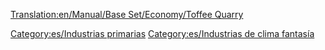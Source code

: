 [[Translation:en/Manual/Base Set/Economy/Toffee Quarry]]

{{es/Industrias| nombre=Cantera de caramelos
| imagen=ToffeeQuarry.png
| climas=[[es/Fantasía|Fantasía]]
| acepta=Nada
| produce=[[es/Manual/Base Set/Economy/Caramelos|Caramelos]]
| notas=No existe en otros [[es/clima|climas]]
}}

[[Category:es/Industrias primarias]]
[[Category:es/Industrias de clima fantasía]]